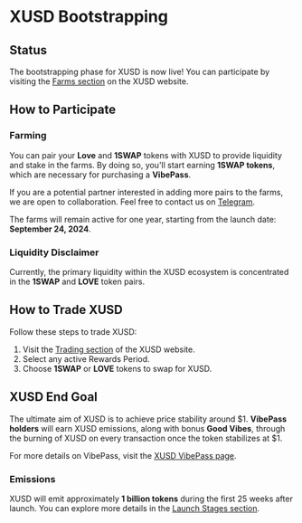 # XUSD Bootstrapping

## Status

The bootstrapping phase for XUSD is now live! You can participate by visiting the [Farms section](https://www.x-usd.net/Farms) on the XUSD website.

## How to Participate

### Farming

You can pair your **Love** and **1SWAP** tokens with XUSD to provide liquidity and stake in the farms. By doing so, you'll start earning **1SWAP tokens**, which are necessary for purchasing a **VibePass**.

If you are a potential partner interested in adding more pairs to the farms, we are open to collaboration. Feel free to contact us on [Telegram](#).

The farms will remain active for one year, starting from the launch date: **September 24, 2024**.

### Liquidity Disclaimer

Currently, the primary liquidity within the XUSD ecosystem is concentrated in the **1SWAP** and **LOVE** token pairs.

## How to Trade XUSD

Follow these steps to trade XUSD:

1. Visit the [Trading section](https://www.x-usd.net/Trading) of the XUSD website.
2. Select any active Rewards Period.
3. Choose **1SWAP** or **LOVE** tokens to swap for XUSD.

## XUSD End Goal

The ultimate aim of XUSD is to achieve price stability around $1. **VibePass holders** will earn XUSD emissions, along with bonus **Good Vibes**, through the burning of XUSD on every transaction once the token stabilizes at $1.

For more details on VibePass, visit the [XUSD VibePass page](https://docs.x-usd.net/docs/VibePass/Obtain).

### Emissions

XUSD will emit approximately **1 billion tokens** during the first 25 weeks after launch. You can explore more details in the [Launch Stages section](https://docs.x-usd.net/docs/Launch/Genesis).
